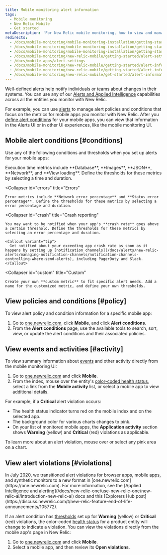 ```yaml
---
title: Mobile monitoring alert information
tags:
  - Mobile monitoring
  - New Relic Mobile
  - Get started
metaDescription: 'For New Relic mobile monitoring, how to view and manage alert policies, conditions, violations, and other activity and events.'
redirects:
  - /docs/mobile-monitoring/mobile-monitoring-installation/getting-started/view-mobile-apps-alert-policies-conditions
  - /docs/mobile-monitoring/mobile-monitoring-installation/getting-started/view-mobile-apps-alert-information
  - /docs/mobile-monitoring/mobile-monitoring-installation/getting-started/alert-information-mobile
  - /docs/mobile-monitoring/new-relic-mobile/getting-started/alert-settings-mobile-apps
  - /docs/mobile-apps/alert-settings
  - /docs/mobile-monitoring/new-relic-mobile/getting-started/alert-information-mobile
  - /docs/mobile-monitoring/new-relic-mobile/getting-started/alert-information-new-relic-mobile
  - /docs/mobile-monitoring/new-relic-mobile/get-started/alert-information-new-relic-mobile
---
```


Well-defined alerts help notify individuals or teams about changes in their systems. You can use any of our [Alerts and Applied Intelligence](/docs/alerts-applied-intelligence) capabilities across all the entities you monitor with New Relic.

For example, you can use [alerts](/docs/alerts-applied-intelligence/new-relic-alerts/get-started/introduction-alerts) to manage alert policies and conditions that focus on the metrics for mobile apps you monitor with New Relic. After you [define alert conditions](/docs/alerts-applied-intelligence/new-relic-alerts/alert-conditions/create-alert-conditions) for your mobile apps, you can view that information in the Alerts UI or in other UI experiences, like the mobile monitoring UI.

## Mobile alert conditions [#conditions]

Use any of the following conditions and thresholds when you set up alerts for your mobile apps:

<CollapserGroup>
  <Collapser
    id="execution"
    title="Execution time"
  >
    Execution time metrics include **Database**, **Images**, **JSON**, **Network**, and **View loading**. Define the thresholds for these metrics by selecting a time and duration.
  </Collapser>

  <Collapser
    id="errors"
    title="Errors"
  >
    Error metrics include **Network error percentage** and **Status error percentage**. Define the thresholds for these metrics by selecting a error percentage and duration.
  </Collapser>

  <Collapser
    id="crash"
    title="Crash reporting"
  >
    You may want to be notified when your app's **crash rate** goes above a certain threshold. Define the thresholds for these metrics by selecting an error percentage and duration.

    <Callout variant="tip">
      Get notified about your exceeding app crash rate as soon as it happens by setting up [notification channels](/docs/alerts/new-relic-alerts/managing-notification-channels/notification-channels-controlling-where-send-alerts), including PagerDuty and Slack.
    </Callout>
  </Collapser>

  <Collapser
    id="custom"
    title="Custom"
  >
    Create your own **custom metric** to fit specific alert needs. Add a name for the customized metric, and define your own thresholds.
  </Collapser>
</CollapserGroup>

## View policies and conditions [#policy]

To view alert policy and condition information for a specific mobile app:

1. Go to [one.newrelic.com](https://one.newrelic.com), click **Mobile**, and click **Alert conditions**.
2. From the **Alert conditions** page, use the available tools to search, sort, view, or update the alert conditions and their associated policies.

## View events and activities [#activity]

To view summary information about [events](/docs/alerts/new-relic-alerts-beta/getting-started/alerts-glossary#event) and other activity directly from the mobile monitoring UI:

1. Go to [one.newrelic.com](https://one.newrelic.com) and click **Mobile**.
2. From the index, mouse over the entity's [color-coded health status](/docs/alerts/new-relic-alerts-beta/getting-started/alerts-glossary#health-status), select a link from the **Mobile activity** list, or select a mobile app to view additional details.

For example, if a **Critical** alert violation occurs:

* The health status indicator turns red on the mobile index and on the selected app.
* The background color for various charts changes to pink.
* On your list of monitored mobile apps, the **Application activity** section shows **Warning** (yellow) and **Critical** (red) violations as applicable.

To learn more about an alert violation, mouse over or select any pink area on a chart.

## View alert violations [#violations]

<Callout variant="important">
  In July 2020, we transitioned alert violations for browser apps, mobile apps, and synthetic monitors to a new format in [one.newrelic.com](https://one.newrelic.com). For more information, see the [Applied Intelligence and alerting](/docs/new-relic-one/use-new-relic-one/new-relic-ai/introduction-new-relic-ai) docs and this [Explorers Hub post](https://discuss.newrelic.com/t/new-relic-feature-end-of-life-announcements/105772).
</Callout>

If an alert condition has [thresholds](/docs/alerts/new-relic-alerts-beta/getting-started/alerts-glossary#alert-threshold) set up for **Warning** (yellow) or **Critical** (red) violations, the color-coded [health status](/docs/alerts/new-relic-alerts-beta/getting-started/alerts-glossary#health-status) for a product entity will change to indicate a violation. You can view the violations directly from the mobile app's page in New Relic:

1. Go to [one.newrelic.com](https://one.newrelic.com) and click **Mobile**.
2. Select a mobile app, and then review its **Open violations**.
